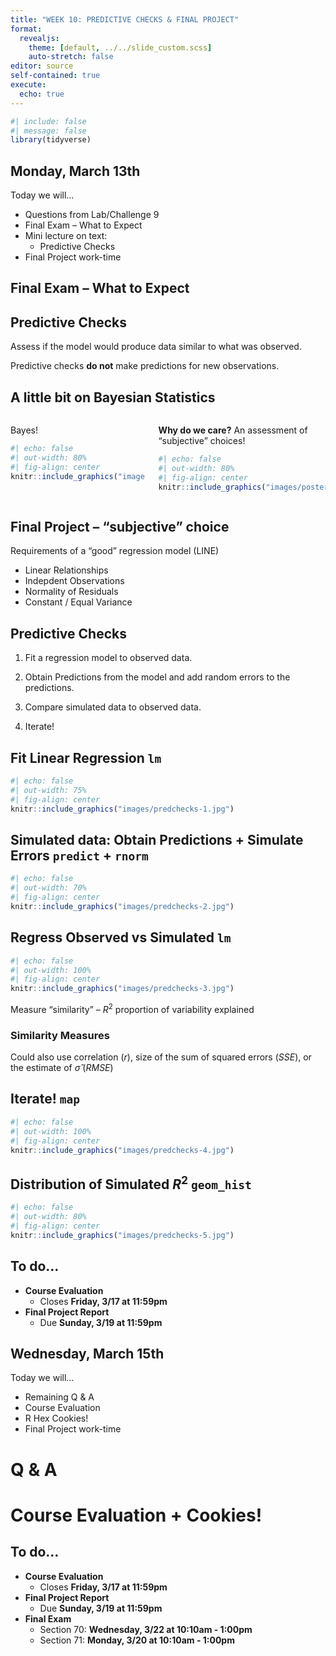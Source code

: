 ```yaml
---
title: "WEEK 10: PREDICTIVE CHECKS & FINAL PROJECT"
format: 
  revealjs:
    theme: [default, ../../slide_custom.scss]
    auto-stretch: false
editor: source
self-contained: true
execute:
  echo: true
---
```


```r
#| include: false
#| message: false
library(tidyverse)
```

## Monday, March 13th

Today we will...

+ Questions from Lab/Challenge 9
+ Final Exam -- What to Expect
+ Mini lecture on text:
  + Predictive Checks
+ Final Project work-time

## Final Exam -- What to Expect

## Predictive Checks

Assess if the model would produce data similar to what was observed.

::: callout-caution
Predictive checks **do not** make predictions for new observations.
:::

## A little bit on Bayesian Statistics

:::: columns
::: column

Bayes!

```r
#| echo: false
#| out-width: 80%
#| fig-align: center
knitr::include_graphics("images/bayes.gif")
```
:::
::: column

**Why do we care?** An assessment of "subjective" choices!

```r
#| echo: false
#| out-width: 80%
#| fig-align: center
knitr::include_graphics("images/posterior.jpg")
```
:::
::::

## Final Project -- "subjective" choice

Requirements of a "good" regression model (LINE)

+ Linear Relationships
+ Indepdent Observations
+ Normality of Residuals
+ Constant / Equal Variance

## Predictive Checks

1. Fit a regression model to observed data.

2. Obtain Predictions from the model and add random errors to the predictions.

3. Compare simulated data to observed data.

4. Iterate!

## Fit Linear Regression `lm`

```r
#| echo: false
#| out-width: 75%
#| fig-align: center
knitr::include_graphics("images/predchecks-1.jpg")
```

## Simulated data: Obtain Predictions + Simulate Errors `predict` + `rnorm`

```r
#| echo: false
#| out-width: 70%
#| fig-align: center
knitr::include_graphics("images/predchecks-2.jpg")
```

## Regress Observed vs Simulated `lm`

```r
#| echo: false
#| out-width: 100%
#| fig-align: center
knitr::include_graphics("images/predchecks-3.jpg")
```

Measure "similarity" -- $R^2$ proportion of variability explained

::: callout-note
### Similarity Measures
Could also use correlation ($r$), size of the sum of squared errors ($SSE$), or the estimate of $\hat \sigma$ ($RMSE$)
:::

## Iterate! `map`

```r
#| echo: false
#| out-width: 100%
#| fig-align: center
knitr::include_graphics("images/predchecks-4.jpg")
```

## Distribution of Simulated $R^2$ `geom_hist`

```r
#| echo: false
#| out-width: 80%
#| fig-align: center
knitr::include_graphics("images/predchecks-5.jpg")
```

## To do...

+ **Course Evaluation**
  + Closes **Friday, 3/17 at 11:59pm**
  
+ **Final Project Report**
  + Due **Sunday, 3/19 at 11:59pm**

## Wednesday, March 15th

Today we will...

+ Remaining Q & A
+ Course Evaluation
+ R Hex Cookies!
+ Final Project work-time

# Q & A

# Course Evaluation + Cookies!


## To do...

+ **Course Evaluation**
  + Closes **Friday, 3/17 at 11:59pm**
  
+ **Final Project Report**
  + Due **Sunday, 3/19 at 11:59pm**
  
+ **Final Exam**
  + Section 70: **Wednesday, 3/22 at 10:10am - 1:00pm**
  + Section 71: **Monday, 3/20 at 10:10am - 1:00pm**
  
